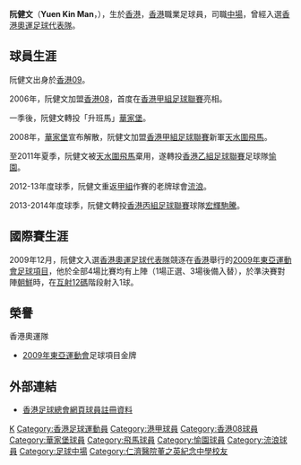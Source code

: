 {{noteta|G1=足球}}{{Football player infobox
| playername = 阮健文
| image = [[File:Yuen_Kin_Man.JPG|270 px]]
| fullname = 阮健文
| englishfullname = Yuen, Kin Man
| nickname= 細肥
| height = {{height|m=1.70}}
| dateofbirth = {{birth date and age|1989|1|19}}
| cityofbirth = 
| countryofbirth = {{HKG-1959}}
| currentclub = 東昇
| clubnumber = 
| position = [[中場|中場]]
| youthyears = 2005–2006
| youthclubs = [[香港09|香港09]]
| years1 = 2006–2007
| clubs1 = [[香港08|香港08]]
| caps1  = ?
| goals1 = 0
| years2 = 2007–2008
| clubs2 = [[華家堡足球會|華家堡]]
| caps2  = ?
| goals2 = 0
| years3 = 2008–2011
| clubs3 = [[天水圍飛馬|天水圍飛馬]]
| caps3  = 21
| goals3 = 1
| years4 = 2011–2012
| clubs4 = [[愉園體育會|愉園]]
| caps4  = ?
| goals4 = 2
| years5 = 2012–2013
| clubs5 = [[香港流浪足球會|流浪]]
| caps5  = ?
| goals5 = 0
| years6 = 2013–2014
| clubs6 = [[宏輝駒騰|宏輝駒騰]]
| caps6  = 21
| goals6 = 2
| years7 = 
| clubs7 = 東昇
| caps7  = 
| goals7 = 
| nationalyears1 = 2009–
| nationalteam1  = [[香港奧運足球代表隊|香港U23]]
| nationalcaps1  = 11
| nationalgoals1 = 0
| nationalyears2 = 
| nationalteam2  = [[香港足球代表隊|香港]]
| nationalcaps2  = 1
| nationalgoals2 = 0
| medaltemplates = {{MedalCountry|[[香港|香港]]}}
{{MedalSport | [[东亚运动会足球比赛|東亞運動會足球比賽]]}}
{{MedalGold  | [[2009年東亞運動會足球比賽|2009年香港]] | [[东亚运动会足球比赛|足球]]}}
| pcupdate = 2008年5月29日
}}

'''阮健文'''（'''Yuen Kin Man'''，{{bd|1989年|1月19日|catIdx=Y}}），生於[[香港|香港]]，[[香港|香港]]職業足球員，司職[[中場|中場]]，曾經入選[[香港奧運足球代表隊|香港奧運足球代表隊]]。

==球員生涯==
阮健文出身於[[香港09|香港09]]。

2006年，阮健文加盟[[香港08|香港08]]，首度在[[香港甲組足球聯賽|香港甲組足球聯賽]]亮相。

一季後，阮健文轉投「升班馬」[[華家堡足球會|華家堡]]。

2008年，[[華家堡足球會|華家堡]]宣布解散，阮健文加盟[[香港甲組足球聯賽|香港甲組足球聯賽]]新軍[[天水圍飛馬|天水圍飛馬]]。

至2011年夏季，阮健文被[[天水圍飛馬|天水圍飛馬]]棄用，遂轉投[[香港乙組足球聯賽|香港乙組足球聯賽]]足球隊[[愉園體育會|愉園]]。

2012-13年度球季，阮健文重返[[香港甲組足球聯賽|甲組]]作賽的老牌球會[[香港流浪足球會|流浪]]。

2013-2014年度球季，阮健文轉投[[香港丙組足球聯賽|香港丙組足球聯賽]]球隊[[宏輝駒騰|宏輝駒騰]]。

==國際賽生涯==
2009年12月，阮健文入選[[香港奧運足球代表隊|香港奧運足球代表隊]]競逐在[[香港|香港]]舉行的[[2009年東亞運動會足球比賽|2009年東亞運動會足球項目]]，他於全部4場比賽均有上陣（1場正選、3場後備入替），於準決賽對陣[[朝鮮國家足球隊|朝鮮]]時，在[[互射12碼|互射12碼]]階段射入1球。

==榮譽==
;香港奧運隊
* [[2009年東亞運動會|2009年東亞運動會]]足球項目金牌

==外部連結==
* [https://www.hkfa.com/ch/club/42/detail?player=4071#gotab 香港足球總會網頁球員註冊資料] {{Wayback|url=https://www.hkfa.com/ch/club/42/detail?player=4071#gotab |date=20181020140701 }}

{{2009年東亞運動會香港參賽名單}}
{{2010年亞運會香港參賽名單}}

[[Category:阮姓|K]]
[[Category:香港足球運動員|Category:香港足球運動員]]
[[Category:港甲球員|Category:港甲球員]]
[[Category:香港08球員|Category:香港08球員]]
[[Category:華家堡球員|Category:華家堡球員]]
[[Category:飛馬球員|Category:飛馬球員]]
[[Category:愉園球員|Category:愉園球員]]
[[Category:流浪球員|Category:流浪球員]]
[[Category:足球中場|Category:足球中場]]
[[Category:仁濟醫院董之英紀念中學校友|Category:仁濟醫院董之英紀念中學校友]]